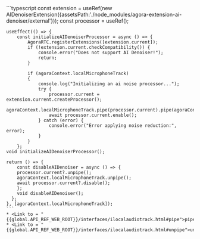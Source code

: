 <PlatformWrapper placeholder="react-js">
    ```typescript
    const extension = useRef(new AIDenoiserExtension({assetsPath:'./node_modules/agora-extension-ai-denoiser/external'}));
    const processor = useRef<IAIDenoiserProcessor>();
    
    useEffect(() => {
        const initializeAIDenoiserProcessor = async () => {
            AgoraRTC.registerExtensions([extension.current]);
            if (!extension.current.checkCompatibility()) {
                console.error("Does not support AI Denoiser!");
                return;
            }
            
            if (agoraContext.localMicrophoneTrack) 
            {
                console.log("Initializing an ai noise processor...");
                try {
                    processor.current = extension.current.createProcessor();
                    agoraContext.localMicrophoneTrack.pipe(processor.current).pipe(agoraContext.localMicrophoneTrack.processorDestination);
                    await processor.current.enable();
                } catch (error) {
                    console.error("Error applying noise reduction:", error);
                }
            }
        };
    void initializeAIDenoiserProcessor();

    return () => {
        const disableAIDenoiser = async () => {
        processor.current?.unpipe();
        agoraContext.localMicrophoneTrack.unpipe();
        await processor.current?.disable();
        };
        void disableAIDenoiser();
      };
    }, [agoraContext.localMicrophoneTrack]);
    ```
    * <Link to = "{{global.API_REF_WEB_ROOT}}/interfaces/ilocalaudiotrack.html#pipe">pipe</Link>
    * <Link to = "{{global.API_REF_WEB_ROOT}}/interfaces/ilocalaudiotrack.html#unpipe">unpipe</Link>

</PlatformWrapper>